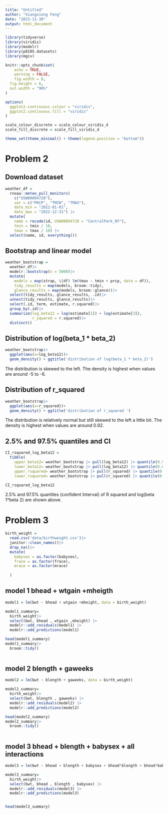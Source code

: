 ```yaml
---
title: "Untitled"
author: "Xiangxiong Feng"
date: "2023-11-30"
output: html_document
---
```


```r
library(tidyverse)
library(viridis)
library(modelr)
library(p8105.datasets)
library(mgcv)

knitr::opts_chunk$set(
	echo = TRUE,
	warning = FALSE,
	fig.width = 8, 
  fig.height = 6,
  out.width = "90%"
)

options(
  ggplot2.continuous.colour = "viridis",
  ggplot2.continuous.fill = "viridis"
)

scale_colour_discrete = scale_colour_viridis_d
scale_fill_discrete = scale_fill_viridis_d

theme_set(theme_minimal() + theme(legend.position = "bottom"))


```

# Problem 2 

## Download dataset

```r
weather_df = 
  rnoaa::meteo_pull_monitors(
    c("USW00094728"),
    var = c("PRCP", "TMIN", "TMAX"), 
    date_min = "2022-01-01",
    date_max = "2022-12-31") |>
  mutate(
    name = recode(id, USW00094728 = "CentralPark_NY"),
    tmin = tmin / 10,
    tmax = tmax / 10) |>
  select(name, id, everything())
```

## Bootstrap and linear model

```r
weather_bootstrap =
  weather_df|>
  modelr::bootstrap(n = 5000)|>
  mutate(
    models = map(strap, \(df) lm(tmax ~ tmin + prcp, data = df)),
    tidy_results = map(models, broom::tidy),
    glance_results = map(models, broom::glance))|>
  select(tidy_results, glance_results, .id)|>
  unnest(tidy_results, glance_results)|>
  select(.id, term, estimate, r.squared)|>
  group_by(.id)|>
  summarize(log_beta12 = log(estimate[2]) + log(estimate[3]),
            r_squared = r.squared)|>
  distinct()

```


## Distribution of log(beta_1 * beta_2)

```r
weather_bootstrap|>
  ggplot(aes(x=log_beta12))+
  geom_density() + ggtitle('distribution of log(beta_1 * beta_2)')
```



The distribution is skewed to the left. The density is highest when values are around 
-5 to -6.



## Distribution of r_squared

```r
weather_bootstrap|>
  ggplot(aes(x=r_squared))+
  geom_density() + ggtitle('distribution of r_squared ')
```


The distribution is relatively normal but still skewed to the left a little bit. The density is highest when values are around 0.92.


## 2.5% and 97.5% quantiles and CI


```r
CI_rsquared_log_beta12 =
  tibble(
    upper_beta12= weather_bootstrap |> pull(log_beta12) |> quantile(0.975, na.rm = TRUE),
    lower_beta12= weather_bootstrap |> pull(log_beta12) |> quantile(0.025, na.rm = TRUE),
    upper_rsquared= weather_bootstrap |> pull(r_squared) |> quantile(0.975, na.rm = TRUE),
    lower_rsquared= weather_bootstrap |> pull(r_squared) |> quantile(0.025, na.rm = TRUE))

CI_rsquared_log_beta12
```

2.5% and 97.5% quantiles (confident Interval) of R squared and log(beta 1*beta 2) are shown above.






# Problem 3


```r
birth_weight = 
  read.csv('data/birthweight.csv')|>
  janitor::clean_names()|>
  drop_na()|>
  mutate(
    babysex = as.factor(babysex),
    frace = as.factor(frace),
    mrace = as.factor(mrace)
    
  )
```


## model 1 bhead + wtgain +mheigth

```r
model1 = lm(bwt ~ bhead + wtgain +mheight, data = birth_weight)

model1_summary=
  birth_weight|>
  select(bwt, bhead , wtgain ,mheight) |>
  modelr::add_residuals(model1) |> 
  modelr::add_predictions(model1)

head(model1_summary)
model1_summary|>
  broom::tidy()
  
```


## model 2 blength + gaweeks

```r
model2 = lm(bwt ~ blength + gaweeks, data = birth_weight)

model2_summary=
  birth_weight|>
  select(bwt, blength , gaweeks) |>
  modelr::add_residuals(model2) |> 
  modelr::add_predictions(model2)

head(model2_summary)
model2_summary|>
  broom::tidy()
  
```

## model 3 bhead + blength + babysex + all interactions

```r
model3 = lm(bwt ~ bhead + blength + babysex + bhead*blength + bhead*babysex + blength*babysex + bhead*blength*babysex,data = birth_weight)

model3_summary=
  birth_weight|>
  select(bwt, bhead , blength , babysex) |>
  modelr::add_residuals(model3) |> 
  modelr::add_predictions(model3)


head(model3_summary)

  
```